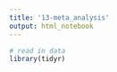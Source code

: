 ```yaml
---
title: '13-meta_analysis'
output: html_notebook
---
```


```r
# read in data
library(tidyr)


```

